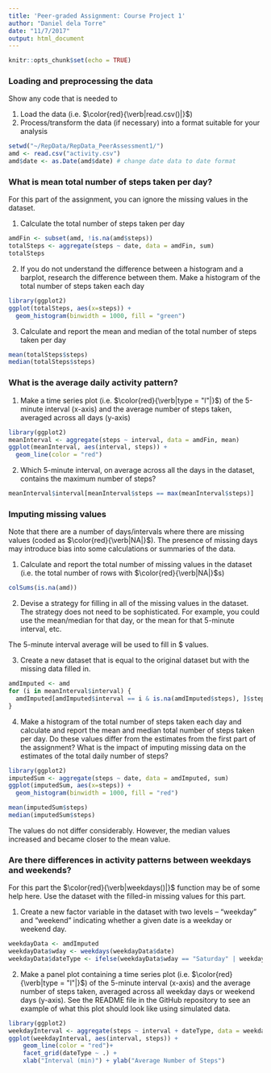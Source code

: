 ```yaml
---
title: 'Peer-graded Assignment: Course Project 1'
author: "Daniel dela Torre"
date: "11/7/2017"
output: html_document
---
```


```r
knitr::opts_chunk$set(echo = TRUE)
```

### Loading and preprocessing the data

Show any code that is needed to

1. Load the data (i.e. $\color{red}{\verb|read.csv()|}$)
2. Process/transform the data (if necessary) into a format suitable for your analysis

```r
setwd("~/RepData/RepData_PeerAssessment1/")
amd <- read.csv("activity.csv")
amd$date <- as.Date(amd$date) # change date data to date format
```

### What is mean total number of steps taken per day?

For this part of the assignment, you can ignore the missing values in the dataset.

1. Calculate the total number of steps taken per day
```r
amdFin <- subset(amd, !is.na(amd$steps))
totalSteps <- aggregate(steps ~ date, data = amdFin, sum)
totalSteps
```

2. If you do not understand the difference between a histogram and a barplot, research the difference between them. Make a histogram of the total number of steps taken each day
```r
library(ggplot2)
ggplot(totalSteps, aes(x=steps)) + 
  geom_histogram(binwidth = 1000, fill = "green")
```

3. Calculate and report the mean and median of the total number of steps taken per day

```r
mean(totalSteps$steps)
median(totalSteps$steps)
```

### What is the average daily activity pattern?

1. Make a time series plot (i.e. $\color{red}{\verb|type = "l"|}$) of the 5-minute interval (x-axis) and the average number of steps taken, averaged across all days (y-axis)
```r
library(ggplot2)
meanInterval <- aggregate(steps ~ interval, data = amdFin, mean)
ggplot(meanInterval, aes(interval, steps)) +
  geom_line(color = "red")
```

2. Which 5-minute interval, on average across all the days in the dataset, contains the maximum number of steps?
```r
meanInterval$interval[meanInterval$steps == max(meanInterval$steps)]
```

### Imputing missing values

Note that there are a number of days/intervals where there are missing values (coded as $\color{red}{\verb|NA|}$). The presence of missing days may introduce bias into some calculations or summaries of the data.

1. Calculate and report the total number of missing values in the dataset (i.e. the total number of rows with $\color{red}{\verb|NA|}$s)
```r
colSums(is.na(amd))
```

2. Devise a strategy for filling in all of the missing values in the dataset. The strategy does not need to be sophisticated. For example, you could use the mean/median for that day, or the mean for that 5-minute interval, etc.

The 5-minute interval average will be used to fill in $\color{red}{\verb|NA|} values.

3. Create a new dataset that is equal to the original dataset but with the missing data filled in.
```r
amdImputed <- amd
for (i in meanInterval$interval) {
  amdImputed[amdImputed$interval == i & is.na(amdImputed$steps), ]$steps <- meanInterval$steps[meanInterval$interval == i]
}
```

4. Make a histogram of the total number of steps taken each day and calculate and report the mean and median total number of steps taken per day. Do these values differ from the estimates from the first part of the assignment? What is the impact of imputing missing data on the estimates of the total daily number of steps?

```r
library(ggplot2)
imputedSum <- aggregate(steps ~ date, data = amdImputed, sum)
ggplot(imputedSum, aes(x=steps)) +
  geom_histogram(binwidth = 1000, fill = "red")

mean(imputedSum$steps)
median(imputedSum$steps)
```

The values do not differ considerably. However, the median values increased and became closer to the mean value.

### Are there differences in activity patterns between weekdays and weekends?

For this part the $\color{red}{\verb|weekdays()|}$ function may be of some help here. Use the dataset with the filled-in missing values for this part.

1. Create a new factor variable in the dataset with two levels – “weekday” and “weekend” indicating whether a given date is a weekday or weekend day.
```r
weekdayData <- amdImputed
weekdayData$wday <- weekdays(weekdayData$date)
weekdayData$dateType <- ifelse(weekdayData$wday == "Saturday" | weekdayData$wday == "Sunday", "weekend", "weekday")
```

2. Make a panel plot containing a time series plot (i.e. $\color{red}{\verb|type = "l"|}$) of the 5-minute interval (x-axis) and the average number of steps taken, averaged across all weekday days or weekend days (y-axis). See the README file in the GitHub repository to see an example of what this plot should look like using simulated data.
```r
library(ggplot2)
weekdayInterval <- aggregate(steps ~ interval + dateType, data = weekdayData, mean)
ggplot(weekdayInterval, aes(interval, steps)) + 
    geom_line(color = "red")+ 
    facet_grid(dateType ~ .) +
    xlab("Interval (min)") + ylab("Average Number of Steps")
```
